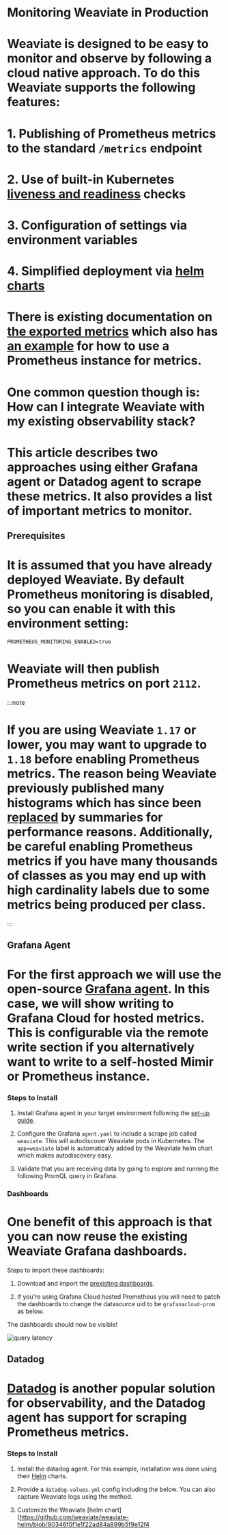# Monitoring Weaviate in Production

# Weaviate is designed to be easy to monitor and observe by following a cloud native approach. To do this Weaviate supports the following features:

# 1. Publishing of Prometheus metrics to the standard `/metrics` endpoint

# 2. Use of built-in Kubernetes [liveness and readiness](/developers/weaviate/api/rest/well-known) checks

# 3. Configuration of settings via environment variables

# 4. Simplified deployment via [helm charts](https://github.com/weaviate/weaviate-helm)

# There is existing documentation on [the exported metrics](/developers/weaviate/configuration/monitoring) which also has [an example](https://github.com/weaviate/weaviate-examples/tree/main/monitoring-prometheus-grafana) for how to use a Prometheus instance for metrics.

# One common question though is: How can I integrate Weaviate with my existing observability stack?

# This article describes two approaches using either Grafana agent or Datadog agent to scrape these metrics. It also provides a list of important metrics to monitor.

## Prerequisites

# It is assumed that you have already deployed Weaviate. By default Prometheus monitoring is disabled, so you can enable it with this environment setting:

`PROMETHEUS_MONITORING_ENABLED=true`

# Weaviate will then publish Prometheus metrics on port `2112`.

:::note
# If you are using Weaviate `1.17` or lower, you may want to upgrade to `1.18` before enabling Prometheus metrics. The reason being Weaviate previously published many histograms which has since been [replaced](https://github.com/weaviate/weaviate/pull/2605) by summaries for performance reasons. Additionally, be careful enabling Prometheus metrics if you have many thousands of classes as you may end up with high cardinality labels due to some metrics being produced per class.
:::

## Grafana Agent

# For the first approach we will use the open-source [Grafana agent](https://grafana.com/docs/grafana-cloud/data-configuration/agent/). In this case, we will show writing to Grafana Cloud for hosted metrics. This is configurable via the remote write section if you alternatively want to write to a self-hosted Mimir or Prometheus instance.

### Steps to Install

1. Install Grafana agent in your target environment following the [set-up guide](https://grafana.com/docs/agent/latest/set-up/).

2. Configure the Grafana `agent.yaml` to include a scrape job called `weaviate`. This will autodiscover Weaviate pods in Kubernetes. The `app=weaviate` label is automatically added by the Weaviate helm chart which makes autodiscovery easy.




3. Validate that you are receiving data by going to explore and running the following PromQL query in Grafana.



### Dashboards

# One benefit of this approach is that you can now reuse the existing Weaviate Grafana dashboards.

Steps to import these dashboards:

1. Download and import the [prexisting dashboards](https://github.com/weaviate/weaviate/tree/master/tools/dev/grafana/dashboards).

2. If you're using Grafana Cloud hosted Prometheus you will need to patch the dashboards to change the datasource uid to be `grafanacloud-prom` as below.




The dashboards should now be visible!

![query latency](./img/query-latency.png)

## Datadog

# [Datadog](https://www.datadoghq.com/) is another popular solution for observability, and the Datadog agent has support for scraping Prometheus metrics.

### Steps to Install

1. Install the datadog agent. For this example, installation was done using their [Helm](https://docs.datadoghq.com/containers/kubernetes/installation/?tab=helm) charts.

2. Provide a `datadog-values.yml` config including the below. You can also capture Weaviate logs using the method.




3. Customize the Weaviate [helm chart](https://github.com/weaviate/weaviate-helm/blob/80346f0f1e1f22ad84a899b5f9e12f4
